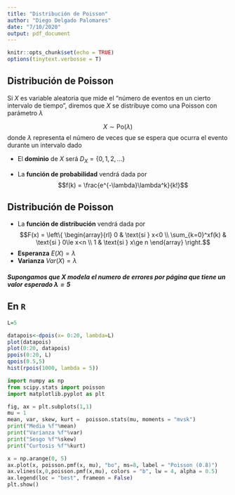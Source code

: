 ```yaml
---
title: "Distribución de Poisson"
author: "Diego Delgado Palomares"
date: "7/10/2020"
output: pdf_document
---
```


```r
knitr::opts_chunk$set(echo = TRUE)
options(tinytext.verbosse = T)
```

## Distribución de Poisson

Si $X$ es variable aleatoria que mide el "número de eventos en un cierto intervalo de tiempo", diremos que $X$ se distribuye como una Poisson con parámetro $\lambda$

$$X\sim \text{Po}(\lambda)$$
donde $\lambda$ representa el número de veces que se espera que ocurra el evento durante un intervalo dado

- El **dominio** de $X$ será $D_X = \{0,1,2,\dots\}$

- La **función de probabilidad** vendrá dada por $$f(k) = \frac{e^{-\lambda}\lambda^k}{k!}$$

## Distribución de Poisson
 
- La **función de distribución** vendrá dada por $$F(x) = \left\{
\begin{array}{rl}
     0 & \text{si } x<0 
  \\ \sum_{k=0}^xf(k) & \text{si } 0\le x<n
  \\ 1 & \text{si } x\ge n
\end{array}
\right.$$ 
- **Esperanza** $E(X) = \lambda$
- **Varianza** $Var(X) = \lambda$


##### Supongamos que $X$ modela el numero  de errores por página que tiene un valor esperado $\lambda = 5$

## En `R`

```r
L=5

datapois<-dpois(x= 0:20, lambda=L)
plot(datapois)
plot(0:20, datapois)
ppois(0:20, L)
qpois(0.5,5)
hist(rpois(1000, lambda = 5))
```

```python
import numpy as np
from scipy.stats import poisson
import matplotlib.pyplot as plt

fig, ax = plt.subplots(1,1)
mu = 1
mean, var, skew, kurt =  poisson.stats(mu, moments = "mvsk")
print("Media %f"%mean)
print("Varianza %f"%var)
print("Sesgo %f"%skew)
print("Curtosis %f"%kurt)

x = np.arange(0, 5)
ax.plot(x, poisson.pmf(x, mu), "bo", ms=8, label = "Poisson (0.8)")
ax.vlines(x,0,poisson.pmf(x,mu), colors = "b", lw = 4, alpha = 0.5)
ax.legend(loc = "best", frameon = False)
plt.show()
```



